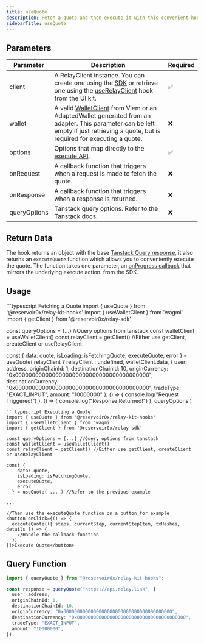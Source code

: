 ```yaml
---
title: useQuote
description: Fetch a quote and then execute it with this convenient hook
sidebarTitle: useQuote
---
```


## Parameters

| Parameter    | Description                                                                                                                                                                                                                   | Required |
| ------------ | ----------------------------------------------------------------------------------------------------------------------------------------------------------------------------------------------------------------------------- | -------- |
| client       | A RelayClient instance. You can create one using the [SDK](http://localhost:3000/references/sdk/createClient) or retrieve one using the [useRelayClient](/) hook from the UI kit.                                             | ✅       |
| wallet       | A valid [WalletClient](https://viem.sh/docs/clients/wallet.html) from Viem or an AdaptedWallet generated from an adapter. This parameter can be left empty if just retrieving a quote, but is required for executing a quote. | ❌       |
| options      | Options that map directly to the [execute API](/references/api/execute-swap).                                                                                                                                                 | ✅       |
| onRequest    | A callback function that triggers when a request is made to fetch the quote.                                                                                                                                                  | ❌       |
| onResponse   | A callback function that triggers when a response is returned.                                                                                                                                                                | ❌       |
| queryOptions | Tanstack query options. Refer to the [Tanstack](https://tanstack.com/query/latest/docs/framework/react/guides/query-options) docs.                                                                                            | ❌       |

## Return Data

The hook returns an object with the base [Tanstack Query response](https://tanstack.com/query/v5/docs/framework/react/reference/useQuery), it also returns an `executeQuote` function which allows you to conveniently execute the quote. The function takes one parameter, an [onProgress callback](/references/sdk/actions/execute) that mirrors the underlying execute action. from the SDK.

## Usage

<CodeGroup>
```typescript Fetching a Quote
import { useQuote } from '@reservoir0x/relay-kit-hooks'
import { useWalletClient } from 'wagmi'
import { getClient } from '@reservoir0x/relay-sdk'

const queryOptions = {...} //Query options from tanstack
const walletClient = useWalletClient()
const relayClient = getClient() //Either use getClient, createClient or useRelayClient

const {
data: quote,
isLoading: isFetchingQuote,
executeQuote,
error
} = useQuote(
relayClient ? relayClient : undefined,
walletClient.data,
{
user: address,
originChainId: 1,
destinationChainId: 10,
originCurrency: "0x0000000000000000000000000000000000000000",
destinationCurrency: "0x0000000000000000000000000000000000000000",
tradeType: "EXACT_INPUT",
amount: "10000000"
},
() => {
console.log("Request Triggered!")
},
() => {
console.log("Response Returned!")
},
queryOptions
)

````
```typescript Executing a Quote
import { useQuote } from '@reservoir0x/relay-kit-hooks'
import { useWalletClient } from 'wagmi'
import { getClient } from '@reservoir0x/relay-sdk'

const queryOptions = {...} //Query options from tanstack
const walletClient = useWalletClient()
const relayClient = getClient() //Either use getClient, createClient or useRelayClient

const {
    data: quote,
    isLoading: isFetchingQuote,
    executeQuote,
    error
  } = useQuote( ... ) //Refer to the previous example

...

//Then use the executeQuote function on a button for example
<button onClick={() => {
  executeQuote(({ steps, currentStep, currentStepItem, txHashes, details }) => {
    //Handle the callback function
  })
}}>Execute Quote</button>

````

</CodeGroup>

## Query Function

```typescript
import { queryQuote } from "@reservoir0x/relay-kit-hooks";

const response = queryQuote("https://api.relay.link", {
  user: address,
  originChainId: 1,
  destinationChainId: 10,
  originCurrency: "0x0000000000000000000000000000000000000000",
  destinationCurrency: "0x0000000000000000000000000000000000000000",
  tradeType: "EXACT_INPUT",
  amount: "10000000",
});
```
